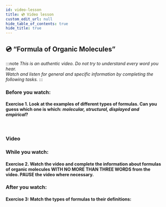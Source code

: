 ```yaml
---
id: video-lesson
title: 💿 Video lesson
custom_edit_url: null
hide_table_of_contents: true
hide_title: true
---
```



## 💿 “Formula of Organic Molecules”

:::note
_This is an authentic video. Do not try to understand every word you hear._  
_Watch and listen for general and specific information by completing the following tasks._
:::

### Before you watch:

#### Exercise 1. Look at the examples of different types of formulas. Can you guess which one is which: _molecular, structural, displayed and empirical_?

<br />
<Frame src="https://learningapps.org/watch?v=ppv70pd4j20" height="350px" />

### Video

<Player url="https://youtu.be/9SX-iWpi98g" />

### While you watch:

#### Exercise 2. Watch the video and complete the information about formulas of organic molecules WITH NO MORE THAN THREE WORDS from the video. PAUSE the video where necessary.

<Frame src="https://learningapps.org/watch?v=p5dkvzera20" height="640px" />

### After you watch:

#### Exercise 3: Match the types of formulas to their definitions:

<Frame src="https://learningapps.org/watch?v=pe0gwo2xj20" height="640px" />
